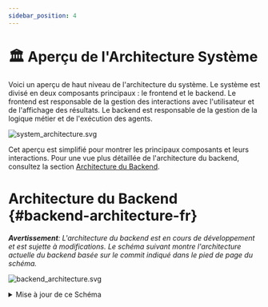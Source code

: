 ---
sidebar_position: 4
---

# 🏛️ Aperçu de l'Architecture Système

Voici un aperçu de haut niveau de l'architecture du système. Le système est divisé en deux composants principaux : le frontend et le backend. Le frontend est responsable de la gestion des interactions avec l'utilisateur et de l'affichage des résultats. Le backend est responsable de la gestion de la logique métier et de l'exécution des agents.

![system_architecture.svg](/img/system_architecture.svg)

Cet aperçu est simplifié pour montrer les principaux composants et leurs interactions. Pour une vue plus détaillée de l'architecture du backend, consultez la section [Architecture du Backend](#backend-architecture-fr).

# Architecture du Backend {#backend-architecture-fr}

_**Avertissement**: L'architecture du backend est en cours de développement et est sujette à modifications. Le schéma suivant montre l'architecture actuelle du backend basée sur le commit indiqué dans le pied de page du schéma._

![backend_architecture.svg](/img/backend_architecture.svg)

<details>
  <summary>Mise à jour de ce Schéma</summary>
  <div>
    La génération du schéma d'architecture du backend est partiellement automatisée.
    Le schéma est généré à partir des annotations de type dans le code en utilisant l'outil py2puml.
    Le schéma est ensuite revu manuellement, ajusté et exporté en PNG et SVG.

    ## Prérequis

    - Un environnement Python dans lequel openhands est exécutable
    (selon les instructions du fichier README.md à la racine du dépôt)
    - [py2puml](https://github.com/lucsorel/py2puml) installé

## Étapes

1.  Générez automatiquement le schéma en exécutant la commande suivante depuis la racine du dépôt :
    `py2puml openhands openhands > docs/architecture/backend_architecture.puml`

2.  Ouvrez le fichier généré dans un éditeur PlantUML, par exemple Visual Studio Code avec l'extension PlantUML ou [PlantText](https://www.planttext.com/)

3.  Révisez le PUML généré et apportez toutes les modifications nécessaires au schéma (ajoutez les parties manquantes, corrigez les erreurs, améliorez l'agencement).
    _py2puml crée le schéma à partir des annotations de type dans le code, donc les annotations de type manquantes ou incorrectes peuvent entraîner un schéma incomplet ou incorrect._

4.  Examinez la différence entre le nouveau schéma et le précédent et vérifiez manuellement si les modifications sont correctes.
    _Assurez-vous de ne pas supprimer les parties ajoutées manuellement au schéma par le passé et qui sont toujours pertinentes._

5.  Ajoutez le hash du commit qui a été utilisé pour générer le schéma dans le pied de page du schéma.

6.  Exporte le schéma sous forme de fichiers PNG et SVG et remplacez les schémas existants dans le répertoire `docs/architecture`. Cela peut être fait avec (par exemple [PlantText](https://www.planttext.com/))

  </div>
</details>
